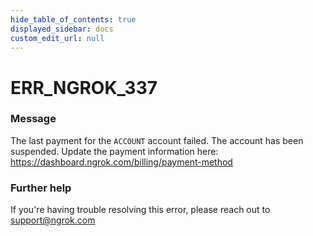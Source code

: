 ```yaml
---
hide_table_of_contents: true
displayed_sidebar: docs
custom_edit_url: null
---
```



# ERR_NGROK_337

### Message

The last payment for the `ACCOUNT` account failed.
The account has been suspended. Update the payment information here:
https://dashboard.ngrok.com/billing/payment-method

### Further help

If you're having trouble resolving this error, please reach out to [support@ngrok.com](mailto:support@ngrok.com?subject=Help%20with%20ERR_NGROK_337)

<ErrorDetails error="err_ngrok_337" />
